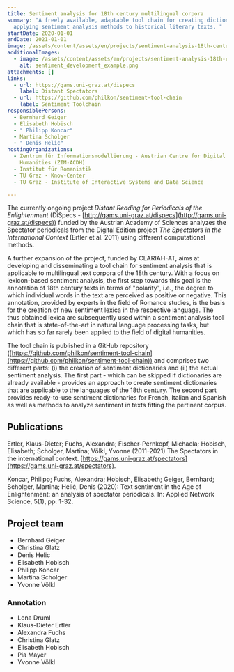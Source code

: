 ```yaml
---
title: Sentiment analysis for 18th century multilingual corpora
summary: "A freely available, adaptable tool chain for creating dictionaries and
  applying sentiment analysis methods to historical literary texts. "
startDate: 2020-01-01
endDate: 2021-01-01
image: /assets/content/assets/en/projects/sentiment-analysis-18th-century-multilingual-corpora/word_highlight_example2.png
additionalImages:
  - image: /assets/content/assets/en/projects/sentiment-analysis-18th-century-multilingual-corpora/additionalImages/sentiment_development_example.png
    alt: sentiment_development_example.png
attachments: []
links:
  - url: https://gams.uni-graz.at/dispecs
    label: Distant Spectators
  - url: https://github.com/philkon/sentiment-tool-chain
    label: Sentiment Toolchain
responsiblePersons:
  - Bernhard Geiger
  - Elisabeth Hobisch
  - " Philipp Koncar"
  - Martina Scholger
  - " Denis Helic"
hostingOrganizations:
  - Zentrum für Informationsmodellierung - Austrian Centre for Digital
    Humanities (ZIM-ACDH)
  - Institut für Romanistik
  - TU Graz - Know-Center
  - TU Graz - Institute of Interactive Systems and Data Science

---
```

The currently ongoing project _Distant Reading for Periodicals of the Enlightenment_ (DiSpecs - [http://gams.uni-graz.at/dispecs](http://gams.uni-graz.at/dispecs)) funded by the Austrian Academy of Sciences analyzes the Spectator periodicals from the Digital Edition project _The Spectators in the International Context_ (Ertler et al. 2011) using different computational methods.

A further expansion of the project, funded by CLARIAH-AT, aims at developing and disseminating a tool chain for sentiment analysis that is applicable to multilingual text corpora of the 18th century. With a focus on lexicon-based sentiment analysis, the first step towards this goal is the annotation of 18th century texts in terms of "polarity", i.e., the degree to which individual words in the text are perceived as positive or negative. This annotation, provided by experts in the field of Romance studies, is the basis for the creation of new sentiment lexica in the respective language. The thus obtained lexica are subsequently used within a sentiment analysis tool chain that is state-of-the-art in natural language processing tasks, but which has so far rarely been applied to the field of digital humanities.

The tool chain is published in a GitHub repository ([https://github.com/philkon/sentiment-tool-chain](https://github.com/philkon/sentiment-tool-chain)) and comprises two different parts: (i) the creation of sentiment dictionaries and (ii) the actual sentiment analysis. The first part - which can be skipped if dictionaries are already available - provides an approach to create sentiment dictionaries that are applicable to the languages of the 18th century. The second part provides ready-to-use sentiment dictionaries for French, Italian and Spanish as well as methods to analyze sentiment in texts fitting the pertinent corpus.

**Publications**
----------------

Ertler, Klaus-Dieter; Fuchs, Alexandra; Fischer-Pernkopf, Michaela; Hobisch, Elisabeth; Scholger, Martina; Völkl, Yvonne (2011-2021) The Spectators in the international context. [https://gams.uni-graz.at/spectators](https://gams.uni-graz.at/spectators).

Koncar, Philipp; Fuchs, Alexandra; Hobisch, Elisabeth; Geiger, Bernhard; Scholger, Martina; Helić, Denis (2020): Text sentiment in the Age of Enlightenment: an analysis of spectator periodicals. In: Applied Network Science, 5(1), pp. 1-32.

**Project team**
----------------

*   Bernhard Geiger
*   Christina Glatz
*   Denis Helic
*   Elisabeth Hobisch
*   Philipp Koncar
*   Martina Scholger
*   Yvonne Völkl

### **Annotation**

*   Lena Druml
*   Klaus-Dieter Ertler
*   Alexandra Fuchs
*   Christina Glatz
*   Elisabeth Hobisch
*   Pia Mayer
*   Yvonne Völkl
